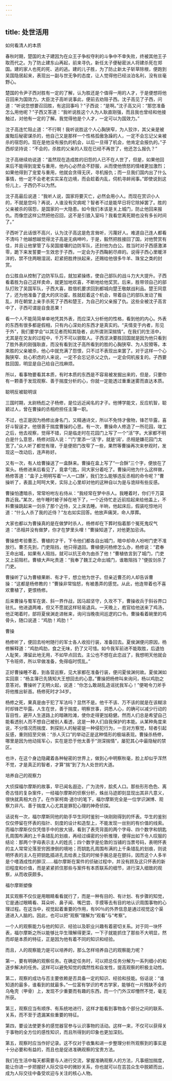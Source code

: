 ```yaml
---
---
---
```

title: 处世活用
---




如何看清人的本质

春秋时期，楚国的太子建因为在众王子争权夺利的斗争中不幸失败，终被其他王子取而代之。为了防止建东山再起，前来寻仇，新任太子便秘密派人将建杀死在郑国。建的家人也死的死、逃的逃。建的儿子胜，为了防止新太子斩草除根，便跑到吴国隐居起来，表现出一副与世无争的态度，让人觉得他已经淡泊名利，没有丝毫野心。

楚国的令尹子西对胜有一定的了解，认为胜还是个值得一用的人才，于是便想将他召回来为国效力。大臣沈子高听说事此，便前去劝阻子西。沈子高见了子西，问道：“听说您想要召回胜，有这回事吗？”子西说：“是啊。”沈子高又问：“那您准备怎么用他呢？”子西又答道：“我听说胜这个人为人耿直刚强，而且我也曾经和他接触过，对他有一定的了解。我觉得他是个人才，一定可以为国效力。”

沈子高连忙阻止道：“不行啊！我听说胜这个人心胸狭窄，为人狡诈，其父亲是被废黜后秘密谋杀的，他自己又是那样一个性格孤傲急躁的人，一定不会忘记父亲被杀的宿怨的。现在是他没有报仇的机会，以后一旦得了机会，他肯定会报仇的。”子西却坚持说：“不会的，杀胜的父亲的人现在已经不再世了，他还怎么报仇？”

沈子高继续劝说道：“虽然现在造成胜的旧怨的人已不在人世了，但是，如果他回来后不能得到宠爱与重用，他内心必然会不舒服，从而使他愤怒的情绪更加激烈；如果他得到了宠爱与重用，他就会贪得无厌，寻机报仇；而一旦我们国内出了什么事情，他一定不会老老实实呆在边境，而会趁着内乱，伺机寻衅闹事。”即使说到这份儿上，子西仍不以为然。

沈子高最后说道：“我听人说，国家将要灭亡，必然会用小人。而现在赏识小人的，不就是您吗？再说，人谁没有灾病呢？智者不过是能早日将它除掉罢了。胜的父亲被杀的宿怨，是国家的一大隐患。如今我们本该是关上城门，防止他回来报仇。而像您这样公然把他召回，这不是引狼入室吗？我看您离死期也没有多长时间了。”

子西听了此话很不高兴，认为沈子高这是危言耸听，污蔑好人。难道自己连人都看不清吗？他越想越觉得沈子高是无病呻吟，于是，毅然把胜接回了国，对他赞赏有佳，并且让他掌管了与吴国接壤的边防军队，还封他为白公。胜当时对子西感激涕零，跪下来发誓要一生效忠于子西，一定会为子西鞠躬尽瘁的。说得子西心里暖洋洋的，禁不住两眼湿润，赶紧把胜搀扶起来，还赐给他很多牛羊、珠宝之类的封赏。

白公胜自从控制了边防军队后，就加紧操练，使自己部队的战斗力大大提升。子西看着胜为自己这样卖命，就更加地欢喜，不断地给他奖赏。后来，胜带领自己的部队打败了吴国军队，子西大喜，胜借机要求回到都城向楚王敬献战利品。楚王同意了，还为他准备了盛大的庆功宴。胜就趁着这个机会，带着自己的部队发动了叛乱，并在朝堂上亲手杀死了子西和楚王，为自己的父亲报了仇。这些全被沈子高言中了，子西可谓是自食恶果！

看一个人不能简简单单地凭其外表，而应深入分析他的性格，看到他的内心。外表的东西有很多都是假相，只有内心深处的东西才是真实的。“夫情变于内者，形见于外”，我们要学会“以其见者而知其隐者，此所谓测深揣情”。在我们的生活中，尤其是在交友的过程中，千万不可以貌取人。子西坚决要胜回国就是因为他只看到了胜外表的刚强耿直，而没有看到沈子高所看到的胜的心胸狭窄、为人狡猾等。本来胜的父亲被杀，他心中就充满了怨恨，只不过不表现出来罢了。对于这样一个心胸狭窄、处心积虑的人来说，一定不会忘记杀父之仇，一定会伺机报复的。子西要胜回国，明显是自己给自己找麻烦。

所以，看事物要看其本质，有时本质的东西是不容易被发掘出来的，但是，只要你有一颗善于发现观察、善于揣度分析的心，你就一定能透过重重迷雾而直达本质。


聪明反被聪明误

三国时期，太尉杨彪之子杨修，是位远近闻名的才子。他博学能文，反应机智，聪颖过人，曾在曹操的丞相府担任主簿一职。

不过，也正是因为杨修出身名门，又精通诗文，所以不免恃才傲物，锋芒毕露，喜好斗智逞才。他很善于揣度曹操的心思。有一次，曹操命人修造了一所花园，竣工之后，他去视察，觉得不错，只是临走时在花园门上写了一个“活”字。大家都不明白是什么意思，杨修对园人说：“‘门’里添一‘活’字，就是‘阔’，丞相是嫌花园门太宽了。”众人听了都觉有理，于是便把门改窄了一些，果然等曹操再次来参观时，发现这一改动后，连声称好。

又有一次，有人给曹操送了一盒酥来。曹操在盒上写了“一合酥”三个字，便放在了案头。杨修进来后看见了，竟拿勺匙，同大家分着吃了。曹操问他为什么这样做，杨修答道：“盒子上明明写着‘一人一口酥’，我们怎么能够违反丞相的命令呢？”曹操听了，表面上呵呵大笑，实际上心里却对他的这种自以为是与诡辩有些反感。

曹操怕遭暗杀，常常吩咐左右侍从：“我经常在梦中杀人。我睡着时，你们千万莫靠近我。”某次，他午睡时被子掉在地下了，一个近侍忙走近前拾起来给他盖上，不料曹操跳起来一剑杀了那个近侍，又上床去睡。半晌，他起床后，假装吃惊地问道：“什么人杀了我的近侍？”左右如实回答。他放声痛哭，命人厚葬。

大家也都以为曹操真的是在做梦时杀人，杨修却在下葬时指着那个冤死鬼叹气道：“丞相并没有做梦，你才在梦里头哩！”曹操知道了，对他更加忌讳。

曹操想考验曹丕、曹植的才干，下令他们都各自出城门，暗中却命人吩咐门吏不准放行。曹丕先到，门吏阻挡，他只得退回。曹植便问杨修怎么办，杨修说：“君奉王命出城，如果有人阻挡，就可以抗王命为由杀了他！”曹植依言到了城门，门吏又上前阻栏。曹植大声叱责道：“我奉了魏王之命出城门，谁敢阻挡？”便拔剑杀了门吏。

曹操听了认为曹植果断、有才干，想立他为世子。但亲近曹丕的人却告诉曹操：“这都是杨修教的！”曹操非常恼怒，有被愚弄的感觉。从此，他连带着也不喜欢曹植了，更恨杨修。

后来曹操与蜀军在褒、斜一界作战，因马超坚守，久攻不下，曹操收兵于斜谷界口驻扎。他进退两难，但又不愿就这样轻易退兵。一天晚上，庖官给他送来了鸡汤，他正喝着时，部将夏侯渊走进帐来，询问当晚夜间巡逻的口令。曹操看着碗里的鸡骨头，随口说道：“鸡肋！鸡肋！”



曹操

杨修听了，便回去吩咐随行的军士各人收拾行装，准备回去。夏侯渊便问原因，杨修解释道：“鸡肋鸡肋，食之无味，扔了又可惜。如今我军前进不能取胜，后退怕人耻笑，滞留此地无用，不如早点回去。主公也不想在此恋战了，我想明天他就会下令班师，所以早做准备，免得临时慌乱。”

正好曹操睡不着，到各营巡察，见大家都在准备行装，便问夏侯渊何故。夏侯渊如实回禀：“杨主簿已先猜知大王想回去的心意。”曹操把杨修叫来询问，杨以鸡肋之意答对。曹操听了无明火起，说道：“你怎么敢胡乱造谣扰我军心！”便喝令刀斧手将他推出斩首。杨修死时才34岁。

杨修之死，果真是由于犯了军法吗？显然不是。他千不该、万不该的就是在该糊涂时却锋芒毕露。人生在世，善于揣度，明察世事，洞悉人心，的确可以减少行动的盲目性，避开人生道路上的暗礁险滩，使你走得更加稳健。然而人们总是希望自己能看透别人而不想自己被别人看透，这是一种人们自我保护的本能。从某种角度来说，不分情况而揣度、刺探别人的秘密是一种侵犯行为，一旦对方察觉，轻者引起反感，重则招至灾祸：“杀人灭口”的举动正是这种情形的极端表现。曹操杀杨修，哪里是因为他动摇军心，实在是恐于他太善于“测深揣情”，屡犯其心中最隐秘的禁区。

也许，在这个身边隐藏着各种秘密的世界上，做到心中明察秋毫，脸上却似乎浑然不觉，才是真正的智者，才算“揣”到了为人处世的大道。


培养自己的观察力

大侦探福尔摩斯的故事，早已闻名遐迩，广为流传，脍炙人口。那些形形色色、离奇古怪的复杂案件，一经福尔摩斯的侦察分析，蛛丝马迹即刻显现出其非凡意义，很快就真相大白了。在作家柯南·道尔的笔下，福尔摩斯完全是一位学识渊博、观察力非凡、善于揣度人心尤其是罪犯心理的神奇侦探。

话说有一次，福尔摩斯同他的助手华生同时鉴别一块刚刚得到的怀表。华生的鉴别仅仅停留在怀表的指针、刻度的设计和造型上，不能发现一丝别的有价值的线索。而福尔摩斯仅仅凭借手中的放大镜，看到了表壳背面的两个字母、四个数字和钥匙孔周围布满的上千条错乱的划痕，再经过缜密的分析推理，便得出如下令人叹服的结论：那两个字母表示主人的姓氏；四个数字是伦敦的当铺的当票号码，表明怀表的主人常常沦落至穷困潦倒的境地；而钥匙孔周围布满的上千条错乱的划痕，则说明怀表的主人在把钥匙插进孔去给表上弦的时候手腕总是在颤抖，因而这个人多半是个嗜酒成性的醉汉……福尔摩斯在案件的侦破过程中，并没有顾及这只怀表的新旧程度和价值，而是紧紧抓住那些与案件有本质联系的细节，进行深入细致的观察，从而收获颇多。



福尔摩斯塑像

其实观察不仅仅是用眼睛看看就行了，而是一种有目的、有计划、有步骤的知觉，它是通过眼睛看、耳朵听、鼻子闻、嘴巴尝、手摸等去有目的地认识周围事物的心理过程。在这当中，视觉起着重要的作用，有90％的外界信息是通过视觉这个渠道进入人脑的。因此，也可以把“观察”理解为“观看”与“考察”。

一个人的观察能力与他的知识、经验以及职业兴趣有着密切关系。对于同一块怀表，福尔摩斯之所以能够比华生理解得更深，一下子就能抓住了那些不大明显，然而却是本质的特征，正是因为他有着不同的知识和经验。

而且，人的观察能力是可以培养的，那么怎样培养自己的观察能力呢？

第一，要有明确的观察任务。在确定任务时，可以把总任务分解为一系列细小的和逐步解决的任务。这样可以避免知觉的偶然性和自发性，提高观察的积极主动性。

第二，观察的成功与否主要依赖是否具备一定的知识、经验和技能。俗话说：“谁知道的最多，谁看到的就最多。”一位富有学识的考古学家，能够在一片残缺不全的乌龟壳（甲骨）上，发现不少重要而有趣的东西，而一个门外汉却懵然不觉，毫无所获。

第三，观察应当有顺序、有系统地进行，这样才能看到事物各个部分之间的联系、关系，而不至于遗漏某些重要的特征。

第四，要设法使更多的感觉器官参与认识事物的活动。这样一来，不仅可以获得关于事物的全方位的感性知识，而且所得到的印象也更加深刻。

第五，观察时应当作好记录。这不仅对于收集和进一步整理分析所观察到的事实是十分必要和有益的，而且也是促进准确观察的宝贵方法。

我们在生活中每天都需要与人进行交流，掌握准确观察人的方法，凡事细加揣度，能让你进一步把握好人际交往中的微妙关系，你也就可以在芸芸众生中脱颖而出，成为人际交往中备受欢迎与关注的核心人物。